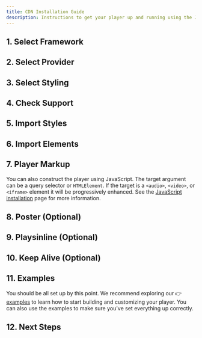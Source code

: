 ```yaml
---
title: CDN Installation Guide
description: Instructions to get your player up and running using the JSDelivr CDN.
---
```




## 1. Select Framework

<FrameworkSelection />

## 2. Select Provider

<ProviderSelection />

## 3. Select Styling

<StylingSelection />

## 4. Check Support

<BrowserSupport />

## 5. Import Styles

<ImportStyles />

## 6. Import Elements

<ImportElements />
<ImportCDNDev />

## 7. Player Markup

<AddPlayerMarkup />

You can also construct the player using JavaScript. The target argument can be a query selector
or `HTMLElement`. If the target is a `<audio>`, `<video>`, or `<iframe>` element it will be
progressively enhanced. See the [JavaScript installation][js-install] page for more information.

<JSPlayer cdn client:visible />

[js-install]: /docs/player/getting-started/installation/javascript?install=cdn

## 8. Poster (Optional)

<AddPoster />

## 9. Playsinline (Optional)

<SetPlaysinline />

## 10. Keep Alive (Optional)

<KeepAlive />

## 11. Examples

You should be all set up by this point. We recommend exploring our 👉 [examples][examples] to
learn how to start building and customizing your player. You can also use the examples to make
sure you've set everything up correctly.

[examples]: https://github.com/vidstack/examples/tree/main/player/web-components

## 12. Next Steps

<NextSteps />
